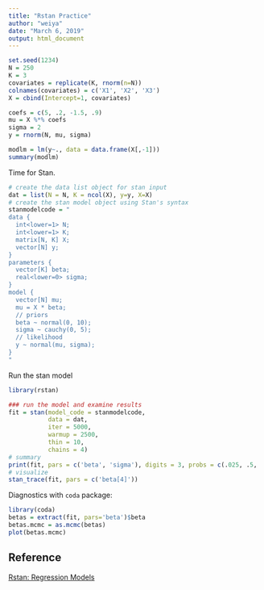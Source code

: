 ```yaml
---
title: "Rstan Practice"
author: "weiya"
date: "March 6, 2019"
output: html_document
---
```


```r
set.seed(1234)
N = 250
K = 3
covariates = replicate(K, rnorm(n=N))
colnames(covariates) = c('X1', 'X2', 'X3')
X = cbind(Intercept=1, covariates)

coefs = c(5, .2, -1.5, .9)
mu = X %*% coefs
sigma = 2
y = rnorm(N, mu, sigma)

modlm = lm(y~., data = data.frame(X[,-1]))
summary(modlm)
```

Time for Stan.

```r
# create the data list object for stan input
dat = list(N = N, K = ncol(X), y=y, X=X)
# create the stan model object using Stan's syntax
stanmodelcode = "
data {
  int<lower=1> N;
  int<lower=1> K;
  matrix[N, K] X;
  vector[N] y;
}
parameters {
  vector[K] beta;
  real<lower=0> sigma;
}
model {
  vector[N] mu;
  mu = X * beta;
  // priors
  beta ~ normal(0, 10);
  sigma ~ cauchy(0, 5);
  // likelihood
  y ~ normal(mu, sigma);
}
"
```

Run the stan model

```r
library(rstan)

### run the model and examine results
fit = stan(model_code = stanmodelcode,
           data = dat,
           iter = 5000,
           warmup = 2500,
           thin = 10,
           chains = 4)
# summary
print(fit, pars = c('beta', 'sigma'), digits = 3, probs = c(.025, .5, .975))
# visualize
stan_trace(fit, pars = c('beta[4]'))
```

Diagnostics with `coda` package:

```r
library(coda)
betas = extract(fit, pars='beta')$beta
betas.mcmc = as.mcmc(betas)
plot(betas.mcmc)
```

## Reference

[Rstan: Regression Models](https://m-clark.github.io/bayesian-basics/models.html)